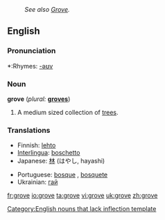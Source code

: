 :''See also [[Grove]].''
==English==

===Pronunciation===
*:Rhymes: [[Rhymes:English:-əʊv|-əʊv]]

===Noun===
'''grove'''  (''plural:'' '''[[groves]]''')
# A medium sized collection of [[tree]]s.

===Translations===
{{top}}
*Finnish: [[lehto]]
*[[Interlingua]]: [[boschetto]]
*Japanese: [[林]] (はやし, hayashi)
{{mid}}
*Portuguese: [[bosque]] {{m}}, [[bosquete]] {{m}}
*Ukrainian: [[:uk:Гай|гай]] {{m}}
{{bottom}}

[[Category:English nouns that lack inflection template]]

[[fr:grove]]
[[io:grove]]
[[ta:grove]]
[[vi:grove]]
[[uk:grove]]
[[zh:grove]]